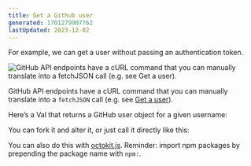 ```yaml
---
title: Get a Github user
generated: 1701279907762
lastUpdated: 2023-12-02
---
```




For example, we can get a user without passing an authentication token.

![GitHub API endpoints have a cURL command that you can manually translate into a fetchJSON call (e.g. see Get a user). ](./get-a-github-user/screenshot_2023-06-13_at_003949.png)

GitHub API endpoints have a cURL command that you can manually translate into a `fetchJSON` call (e.g. see [Get a user](https://docs.github.com/en/rest/users/users?apiVersion=2022-11-28#get-a-user)).

Here’s a Val that returns a GitHub user object for a given username:

<Val url="https://www.val.town/embed/vtdocs.getGithubUser" />

You can fork it and alter it, or just call it directly like this:

<Val url="https://www.val.town/embed/vtdocs.getSteve" />

You can also do this with [octokit.js](https://github.com/octokit/octokit.js). Reminder: import npm packages by prepending the package name with `npm:`.

<Val url="https://www.val.town/embed/vtdocs.getGithubUserViaOctokit" />
